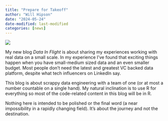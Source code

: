 ```yaml
---
title: "Prepare for Takeoff"
author: "Will Hipson"
date: "2024-05-24"
date-modified: last-modified
categories: [news]
---
```


![](images/DALL·E%202024-06-24%2013.19.34%20-%20A%20very%20simple%20blueprint-style%20header%20image%20with%20a%20hand-drawn%20feel,%20focusing%20on%20an%20airplane.%20Include%20only%20a%20single%20detailed%20sketch%20of%20an%20airplane.%20The%20.webp){fig-alt="Blueprint with an airplane"}

My new blog *Data In Flight* is about sharing my experiences working with real data on a small scale. In my experience I've found that exciting things happen when you have small-medium sized data and an even smaller budget. Most people don't need the latest and greatest VC backed data platform, despite what tech influencers on LinkedIn say.

This blog is about scrappy data engineering with a team of one (or at most a number countable on a single hand). My natural inclination is to use R for everything so most of the code-related content in this blog will be in R.

Nothing here is intended to be polished or the final word (a near impossibility in a rapidly changing field). It's about the journey and not the destination.
